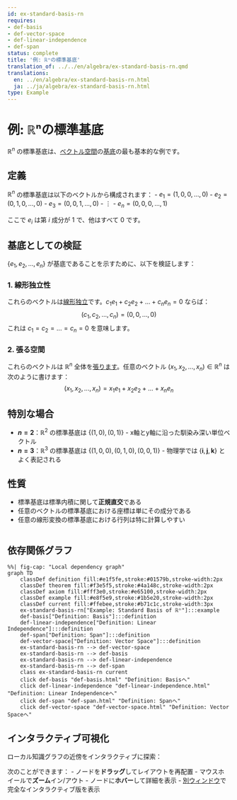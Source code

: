 ```yaml
---
id: ex-standard-basis-rn
requires:
- def-basis
- def-vector-space
- def-linear-independence
- def-span
status: complete
title: '例: ℝⁿの標準基底'
translation_of: ../../en/algebra/ex-standard-basis-rn.qmd
translations:
  en: ../en/algebra/ex-standard-basis-rn.html
  ja: ../ja/algebra/ex-standard-basis-rn.html
type: Example
---
```


# 例: ℝⁿの標準基底

$\mathbb{R}^n$ の標準基底は、[ベクトル空間](def-vector-space.qmd)の[基底](def-basis.qmd)の最も基本的な例です。

## 定義

$\mathbb{R}^n$ の標準基底は以下のベクトルから構成されます：
- $e_1 = (1, 0, 0, ..., 0)$
- $e_2 = (0, 1, 0, ..., 0)$
- $e_3 = (0, 0, 1, ..., 0)$
- $\vdots$
- $e_n = (0, 0, 0, ..., 1)$

ここで $e_i$ は第 $i$ 成分が 1 で、他はすべて 0 です。

## 基底としての検証

$\{e_1, e_2, ..., e_n\}$ が基底であることを示すために、以下を検証します：

### 1. 線形独立性

これらのベクトルは[線形独立](def-linear-independence.qmd)です。$c_1e_1 + c_2e_2 + ... + c_ne_n = 0$ ならば：
$$(c_1, c_2, ..., c_n) = (0, 0, ..., 0)$$
これは $c_1 = c_2 = ... = c_n = 0$ を意味します。

### 2. 張る空間

これらのベクトルは $\mathbb{R}^n$ 全体を[張ります](def-span.qmd)。任意のベクトル $(x_1, x_2, ..., x_n) \in \mathbb{R}^n$ は次のように書けます：
$$(x_1, x_2, ..., x_n) = x_1e_1 + x_2e_2 + ... + x_ne_n$$

## 特別な場合

- **$n = 2$**：$\mathbb{R}^2$ の標準基底は $\{(1,0), (0,1)\}$ - x軸とy軸に沿った馴染み深い単位ベクトル
- **$n = 3$**：$\mathbb{R}^3$ の標準基底は $\{(1,0,0), (0,1,0), (0,0,1)\}$ - 物理学では $\{\mathbf{i}, \mathbf{j}, \mathbf{k}\}$ とよく表記される

## 性質

- 標準基底は標準内積に関して**正規直交**である
- 任意のベクトルの標準基底における座標は単にその成分である
- 任意の線形変換の標準基底における行列は特に計算しやすい

```mermaid
```

## 依存関係グラフ

```mermaid
%%| fig-cap: "Local dependency graph"
graph TD
    classDef definition fill:#e1f5fe,stroke:#01579b,stroke-width:2px
    classDef theorem fill:#f3e5f5,stroke:#4a148c,stroke-width:2px
    classDef axiom fill:#fff3e0,stroke:#e65100,stroke-width:2px
    classDef example fill:#e8f5e9,stroke:#1b5e20,stroke-width:2px
    classDef current fill:#ffebee,stroke:#b71c1c,stroke-width:3px
    ex-standard-basis-rn["Example: Standard Basis of ℝⁿ"]:::example
    def-basis["Definition: Basis"]:::definition
    def-linear-independence["Definition: Linear Independence"]:::definition
    def-span["Definition: Span"]:::definition
    def-vector-space["Definition: Vector Space"]:::definition
    ex-standard-basis-rn --> def-vector-space
    ex-standard-basis-rn --> def-basis
    ex-standard-basis-rn --> def-linear-independence
    ex-standard-basis-rn --> def-span
    class ex-standard-basis-rn current
    click def-basis "def-basis.html" "Definition: Basisへ"
    click def-linear-independence "def-linear-independence.html" "Definition: Linear Independenceへ"
    click def-span "def-span.html" "Definition: Spanへ"
    click def-vector-space "def-vector-space.html" "Definition: Vector Spaceへ"
```

## インタラクティブ可視化

ローカル知識グラフの近傍をインタラクティブに探索：

::: {.graph-viz data-id="ex-standard-basis-rn" data-width="700" data-height="500"}
:::

次のことができます：
- ノードを**ドラッグ**してレイアウトを再配置
- マウスホイールで**ズーム**イン/アウト
- ノードに**ホバー**して詳細を表示
- [別ウィンドウ](../../output/interactive/ex-standard-basis-rn.html){target="_blank"}で完全なインタラクティブ版を表示
